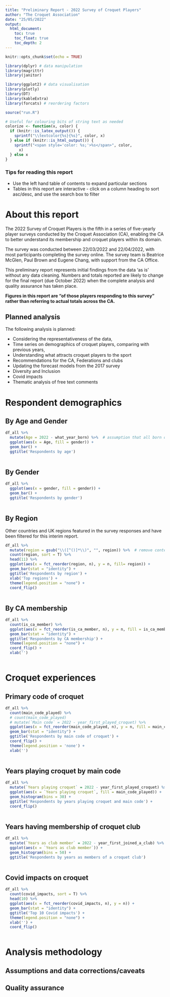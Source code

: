 ```yaml
---
title: "Preliminary Report - 2022 Survey of Croquet Players"
author: "The Croquet Association"
date: "25/05/2022"
output:
  html_document:
    toc: true
    toc_float: true
    toc_depth: 2
---
```


```r
knitr::opts_chunk$set(echo = TRUE)

library(dplyr) # data manipulation
library(magrittr)
library(janitor)

library(ggplot2) # data visualisation
library(plotly)
library(DT)
library(kableExtra)
library(forcats) # reordering factors

source("run.R")

# Useful for colouring bits of string text as needed
colorize <- function(x, color) {
  if (knitr::is_latex_output()) {
    sprintf("\\textcolor{%s}{%s}", color, x)
  } else if (knitr::is_html_output()) {
    sprintf("<span style='color: %s;'>%s</span>", color, 
      x)
  } else x
}
```

### Tips for reading this report

* Use the left hand table of contents to expand particular sections
* Tables in this report are interactive - click on a column heading to sort asc/desc, and use the search box to filter

# About this report
The 2022 Survey of Croquet Players is the fifth in a series of five-yearly player surveys conducted by the Croquet Association (CA), enabling the CA to better understand its membership and croquet players within its domain. 

The survey was conducted between 22/03/2022 and 22/04/2022, with most participants completing the survey online. The survey team is Beatrice McGlen, Paul Brown and Eugene Chang, with support from the CA Office.

This preliminary report represents initial findings from the data 'as is' without any data cleaning. 
Numbers and totals reported are likely to change for the final report (due October 2022) when the complete analysis and quality assurance has taken place.

**Figures in this report are “of those players responding to this survey” rather than referring to actual totals across the CA.**

<!-- *Many thanks to Kevin Carter and others for feedback/constructive comments in compiling the report.* -->

## Planned analysis
The following analysis is planned:

* Considering the representativeness of the data,
* Time series on demographics of croquet players, comparing with previous years,
* Understanding what attracts croquet players to the sport
* Recommendations for the CA, Federations and clubs
* Updating the forecast models from the 2017 survey
* Diversity and Inclusion
* Covid impacts
* Thematic analysis of free text comments


# Respondent demographics
## By Age and Gender
```r
df_all %>% 
  mutate(Age = 2022 - what_year_born) %>%  # assumption that all born on same day of year
  ggplot(aes(x = Age, fill = gender)) + 
  geom_bar() + 
  ggtitle('Respondents by age')
  
```

## By Gender
```r
df_all %>% 
  ggplot(aes(x = gender, fill = gender)) + 
  geom_bar() + 
  ggtitle('Respondents by gender')
  
```

## By Region
Other countries and UK regions featured in the survey responses and have been filtered for this interim report.
```r
df_all %>% 
  mutate(region = gsub("\\([^()]*\\)", "", region)) %>%  # remove content from within parentheses using gsub and regex
  count(region, sort = T) %>% 
  head(11) %>% 
  ggplot(aes(x = fct_reorder(region, n), y = n, fill= region)) + 
  geom_bar(stat = "identity") + 
  ggtitle('Respondents by region') +
  xlab('Top regions') +
  theme(legend.position = "none") +
  coord_flip()
  
```

## By CA membership
```r
df_all %>% 
  count(is_ca_member) %>% 
  ggplot(aes(x = fct_reorder(is_ca_member, n), y = n, fill = is_ca_member)) + 
  geom_bar(stat = "identity") + 
  ggtitle('Respondents by CA membership') +
  theme(legend.position = "none") +
  coord_flip() +
  xlab('')
  
```

# Croquet experiences
## Primary code of croquet
```r
df_all %>% 
  count(main_code_played) %>% 
  # count(main_code_played)
  # mutate(`Main code` = 2022 - year_first_played_croquet) %>%  
  ggplot(aes(x = fct_reorder(main_code_played, n), y = n, fill = main_code_played)) + 
  geom_bar(stat = "identity") + 
  ggtitle('Respondents by main code of croquet') + 
  coord_flip() +
  theme(legend.position = 'none') +
  xlab('')
  
```

## Years playing croquet by main code
```r
df_all %>% 
  mutate(`Years playing croquet` = 2022 - year_first_played_croquet) %>%  
  ggplot(aes(x = `Years playing croquet`, fill = main_code_played)) + 
  geom_histogram(bins = 30) + 
  ggtitle('Respondents by years playing croquet and main code') + 
  coord_flip() 
  
```

## Years having membership of croquet club
```r
df_all %>% 
  mutate(`Years as club member` = 2022 - year_first_joined_a_club) %>%  
  ggplot(aes(x = `Years as club member`)) + 
  geom_histogram(bins = 50) + 
  ggtitle('Respondents by years as members of a croquet club')
  
```

## Covid impacts on croquet
```r
df_all %>% 
  count(covid_impacts, sort = T) %>% 
  head(10) %>% 
  ggplot(aes(x = fct_reorder(covid_impacts, n), y = n)) + 
  geom_bar(stat = "identity") + 
  ggtitle('Top 10 Covid impacts') +
  theme(legend.position = "none") +
  xlab('') +
  coord_flip()
  
```

# Analysis methodology
## Assumptions and data corrections/caveats

## Quality assurance